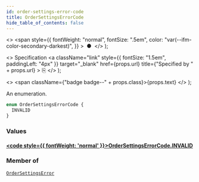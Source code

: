 ```yaml
---
id: order-settings-error-code
title: OrderSettingsErrorCode
hide_table_of_contents: false
---
```


  <>
    <span
      style={{
        fontWeight: "normal",
        fontSize: ".5em",
        color: "var(--ifm-color-secondary-darkest)",
      }}
    >
      &nbsp;●&nbsp;
    </span>
  </>
);

  <>
    Specification
    <a
      className="link"
      style={{ fontSize: "1.5em", paddingLeft: "4px" }}
      target="\_blank"
      href={props.url}
      title={"Specified by " + props.url}
    >
      ⎘
    </a>
  </>
);

  <>
    <span className={"badge badge--" + props.class}>{props.text}</span>
  </>
);

An enumeration.

```graphql
enum OrderSettingsErrorCode {
  INVALID
}
```

### Values

#### [<code style={{ fontWeight: 'normal' }}>OrderSettingsErrorCode.<b>INVALID</b></code>](#)

>

### Member of

[`OrderSettingsError`](../../api-reference/orders/objects/order-settings-error) <Badge class="secondary" text="object"/>
